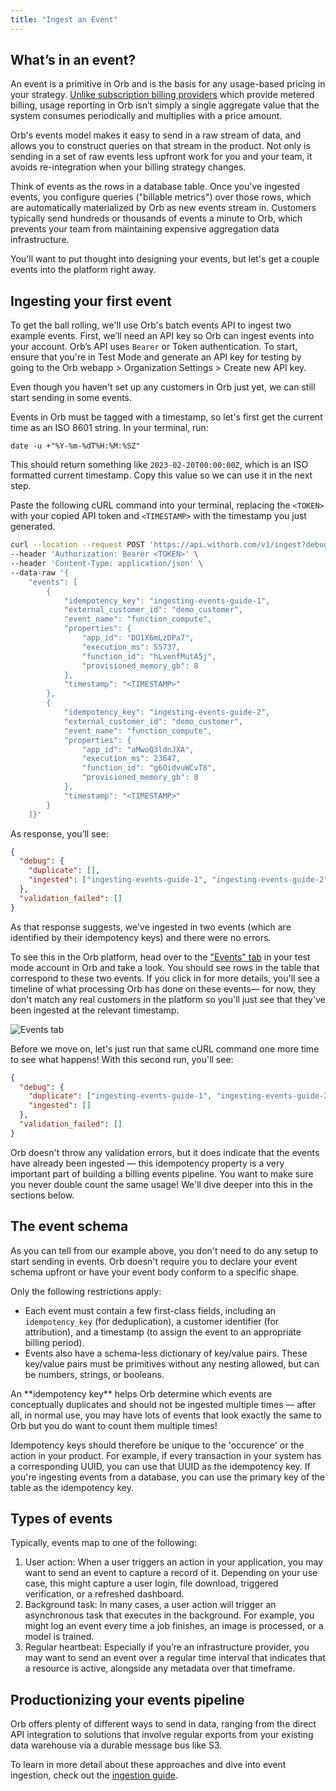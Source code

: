 ```yaml
---
title: "Ingest an Event"
---
```


## What’s in an event?[](#whats-in-an-event "Direct link to heading")

An event is a primitive in Orb and is the basis for any usage-based pricing in your strategy. [Unlike subscription billing providers](https://www.withorb.com/blog/metered-billing-vs-usage-based-billing-what-are-the-key-differences) which provide metered billing, usage reporting in Orb isn’t simply a single aggregate value that the system consumes periodically and multiplies with a price amount.

Orb's events model makes it easy to send in a raw stream of data, and allows you to construct queries on that stream in the product. Not only is sending in a set of raw events less upfront work for you and your team, it avoids re-integration when your billing strategy changes.

<Tip>
  Think of events as the rows in a database table. Once you've ingested events, you configure queries ("billable metrics") over those rows, which are automatically materialized by Orb as new events stream in. Customers typically send hundreds or thousands of events a minute to Orb, which prevents your team from maintaining expensive aggregation data infrastructure.
</Tip>

You'll want to put thought into designing your events, but let's get a couple events into the platform right away.

## Ingesting your first event[](#ingesting-your-first-event "Direct link to heading")

To get the ball rolling, we'll use Orb's batch events API to ingest two example events. First, we’ll need an API key so Orb can ingest events into your account. Orb’s API uses `Bearer` or Token authentication. To start, ensure that you're in Test Mode and generate an API key for testing by going to the Orb webapp > Organization Settings > Create new API key.

Even though you haven't set up any customers in Orb just yet, we can still start sending in some events.

Events in Orb must be tagged with a timestamp, so let's first get the current time as an ISO 8601 string. In your terminal, run:

```
date -u +"%Y-%m-%dT%H:%M:%SZ"

```

This should return something like `2023-02-20T00:00:00Z`, which is an ISO formatted current timestamp. Copy this value so we can use it in the next step.

Paste the following cURL command into your terminal, replacing the `<TOKEN>` with your copied API token and `<TIMESTAMP>` with the timestamp you just generated.

```bash
curl --location --request POST 'https://api.withorb.com/v1/ingest?debug=true' \
--header 'Authorization: Bearer <TOKEN>' \
--header 'Content-Type: application/json' \
--data-raw '{
    "events": [
        {
            "idempotency_key": "ingesting-events-guide-1",
            "external_customer_id": "demo_customer",
            "event_name": "function_compute",
            "properties": {
                "app_id": "DO1X6mLzDPa7",
                "execution_ms": 55737,
                "function_id": "hLvenfMutA5j",
                "provisioned_memory_gb": 8
            },
            "timestamp": "<TIMESTAMP>"
        },
        {
            "idempotency_key": "ingesting-events-guide-2",
            "external_customer_id": "demo_customer",
            "event_name": "function_compute",
            "properties": {
                "app_id": "aMwoQ3ldnJXA",
                "execution_ms": 23647,
                "function_id": "g6OidvuWCvT8",
                "provisioned_memory_gb": 8
            },
            "timestamp": "<TIMESTAMP>"
        }
    ]}'

```

As response, you’ll see:

```json
{
  "debug": {
    "duplicate": [],
    "ingested": ["ingesting-events-guide-1", "ingesting-events-guide-2"]
  },
  "validation_failed": []
}

```

As that response suggests, we've ingested in two events (which are identified by their idempotency keys) and there were no errors.

To see this in the Orb platform, head over to the ["Events" tab](https://app.withorb.com/events?time%5Frange=last%5F4h&page=1) in your test mode account in Orb and take a look. You should see rows in the table that correspond to these two events. If you click in for more details, you'll see a timeline of what processing Orb has done on these events— for now, they don't match any real customers in the platform so you'll just see that they've been ingested at the relevant timestamp.

![Events tab](/images/guides/quickstart/events-tab-timeline-0a09936da02482fd02df686b7dbe0885.png)

Before we move on, let's just run that same cURL command one more time to see what happens! With this second run, you'll see:

```json
{
  "debug": {
    "duplicate": ["ingesting-events-guide-1", "ingesting-events-guide-2"],
    "ingested": []
  },
  "validation_failed": []
}

```

Orb doesn't throw any validation errors, but it does indicate that the events have already been ingested — this idempotency property is a very important part of building a billing events pipeline. You want to make sure you never double count the same usage! We'll dive deeper into this in the sections below.

## The event schema[](#the-event-schema "Direct link to heading")

As you can tell from our example above, you don't need to do any setup to start sending in events. Orb doesn't require you to declare your event schema upfront or have your event body conform to a specific shape.

Only the following restrictions apply:

* Each event must contain a few first-class fields, including an `idempotency_key` (for deduplication), a customer identifier (for attribution), and a timestamp (to assign the event to an appropriate billing period).
* Events also have a schema-less dictionary of key/value pairs. These key/value pairs must be primitives without any nesting allowed, but can be numbers, strings, or booleans.

<Note>
  An **idempotency key** helps Orb determine which events are conceptually duplicates and should not be ingested multiple times — after all, in normal use, you may have lots of events that look exactly the same to Orb but you do want to count them multiple times!

  Idempotency keys should therefore be unique to the 'occurence' or the action in your product. For example, if every transaction in your system has a corresponding UUID, you can use that UUID as the idempotency key. If you're ingesting events from a database, you can use the primary key of the table as the idempotency key.
</Note>

## Types of events[](#types-of-events "Direct link to heading")

Typically, events map to one of the following:

1. User action: When a user triggers an action in your application, you may want to send an event to capture a record of it. Depending on your use case, this might capture a user login, file download, triggered verification, or a refreshed dashboard.
2. Background task: In many cases, a user action will trigger an asynchronous task that executes in the background. For example, you might log an event every time a job finishes, an image is processed, or a model is trained.
3. Regular heartbeat: Especially if you’re an infrastructure provider, you may want to send an event over a regular time interval that indicates that a resource is active, alongside any metadata over that timeframe.

## Productionizing your events pipeline[](#productionizing-your-events-pipeline "Direct link to heading")

Orb offers plenty of different ways to send in data, ranging from the direct API integration to solutions that involve regular exports from your existing data warehouse via a durable message bus like S3.

To learn in more detail about these approaches and dive into event ingestion, check out the [ingestion guide](/guides/events-and-metrics/event-ingestion).